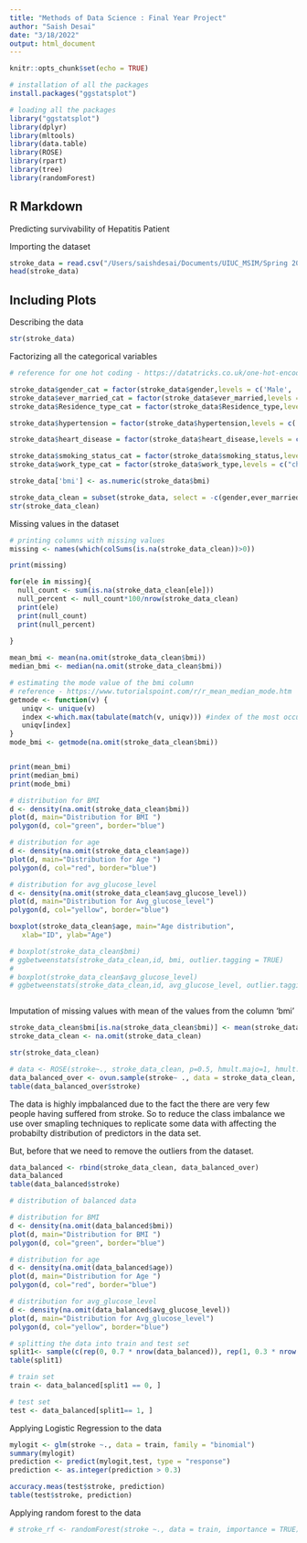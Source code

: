 ```yaml
---
title: "Methods of Data Science : Final Year Project"
author: "Saish Desai"
date: "3/18/2022"
output: html_document
---
```


```r
knitr::opts_chunk$set(echo = TRUE)

# installation of all the packages
install.packages("ggstatsplot")

# loading all the packages
library("ggstatsplot")
library(dplyr)
library(mltools)
library(data.table)
library(ROSE)
library(rpart)
library(tree)
library(randomForest)
```

## R Markdown

Predicting survivability of Hepatitis Patient

Importing the dataset
```r
stroke_data = read.csv("/Users/saishdesai/Documents/UIUC_MSIM/Spring 2022/Methods of DS IS 517/Final_Project/Data/healthcare-dataset-stroke-data.csv")
head(stroke_data)
```

## Including Plots

Describing the data
```r
str(stroke_data)
```

Factorizing all the categorical variables
```r
# reference for one hot coding - https://datatricks.co.uk/one-hot-encoding-in-r-three-simple-methods

stroke_data$gender_cat = factor(stroke_data$gender,levels = c('Male', 'Female'),labels = c(0,1))
stroke_data$ever_married_cat = factor(stroke_data$ever_married,levels = c('No', 'Yes'),labels = c(0,1))
stroke_data$Residence_type_cat = factor(stroke_data$Residence_type,levels = c('Rural', 'Urban'),labels = c(0,1))

stroke_data$hypertension = factor(stroke_data$hypertension,levels = c('0', '1'),labels = c(0,1))

stroke_data$heart_disease = factor(stroke_data$heart_disease,levels = c('0', '1'),labels = c(0,1))

stroke_data$smoking_status_cat = factor(stroke_data$smoking_status,levels = c("formerly smoked", "never smoked", "smokes","Unknown"),labels = c(0,1,2,3))
stroke_data$work_type_cat = factor(stroke_data$work_type,levels = c("children", "Govt_job", "Never_worked", "Private","Self-employed"),labels = c(0,1,2,3,4))

stroke_data['bmi'] <- as.numeric(stroke_data$bmi)
```

```r
stroke_data_clean = subset(stroke_data, select = -c(gender,ever_married,work_type,Residence_type,smoking_status,work_type) )
str(stroke_data_clean)
```

Missing values in the dataset
```r
# printing columns with missing values
missing <- names(which(colSums(is.na(stroke_data_clean))>0))

print(missing)

for(ele in missing){
  null_count <- sum(is.na(stroke_data_clean[ele]))
  null_percent <- null_count*100/nrow(stroke_data_clean)
  print(ele)
  print(null_count)
  print(null_percent)
  
}
```

```r
mean_bmi <- mean(na.omit(stroke_data_clean$bmi))
median_bmi <- median(na.omit(stroke_data_clean$bmi))

# estimating the mode value of the bmi column
# reference - https://www.tutorialspoint.com/r/r_mean_median_mode.htm
getmode <- function(v) {
   uniqv <- unique(v)
   index <-which.max(tabulate(match(v, uniqv))) #index of the most occuring value
   uniqv[index]
}
mode_bmi <- getmode(na.omit(stroke_data_clean$bmi))


print(mean_bmi)
print(median_bmi)
print(mode_bmi)

# distribution for BMI
d <- density(na.omit(stroke_data_clean$bmi))
plot(d, main="Distribution for BMI ")
polygon(d, col="green", border="blue")

# distribution for age
d <- density(na.omit(stroke_data_clean$age))
plot(d, main="Distribution for Age ")
polygon(d, col="red", border="blue")

# distribution for avg_glucose_level
d <- density(na.omit(stroke_data_clean$avg_glucose_level))
plot(d, main="Distribution for Avg_glucose_level")
polygon(d, col="yellow", border="blue")

boxplot(stroke_data_clean$age, main="Age distribution",
   xlab="ID", ylab="Age")

# boxplot(stroke_data_clean$bmi)
# ggbetweenstats(stroke_data_clean,id, bmi, outlier.tagging = TRUE)
# 
# boxplot(stroke_data_clean$avg_glucose_level)
# ggbetweenstats(stroke_data_clean,id, avg_glucose_level, outlier.tagging = TRUE)



```

Imputation of missing values with mean of the values from the column 'bmi'
```r
stroke_data_clean$bmi[is.na(stroke_data_clean$bmi)] <- mean(stroke_data_clean$bmi, na.rm = TRUE)
stroke_data_clean <- na.omit(stroke_data_clean)
```

```r
str(stroke_data_clean)
```

```r
# data <- ROSE(stroke~., stroke_data_clean, p=0.5, hmult.majo=1, hmult.mino=1)$data
data_balanced_over <- ovun.sample(stroke~ ., data = stroke_data_clean, p=0.5, method = "over")$data
table(data_balanced_over$stroke)
```

The data is highly impbalanced due to the fact the there are very few people having suffered from stroke. So to reduce the class imbalance we use over smapling techniques to replicate some data with affecting the probabilty distribution of predictors in the data set. 

But, before that we need to remove the outliers from the dataset.



```r
data_balanced <- rbind(stroke_data_clean, data_balanced_over)
data_balanced
table(data_balanced$stroke)
```

```r
# distribution of balanced data

# distribution for BMI
d <- density(na.omit(data_balanced$bmi))
plot(d, main="Distribution for BMI ")
polygon(d, col="green", border="blue")

# distribution for age
d <- density(na.omit(data_balanced$age))
plot(d, main="Distribution for Age ")
polygon(d, col="red", border="blue")

# distribution for avg_glucose_level
d <- density(na.omit(data_balanced$avg_glucose_level))
plot(d, main="Distribution for Avg_glucose_level")
polygon(d, col="yellow", border="blue")
```

```r
# splitting the data into train and test set
split1<- sample(c(rep(0, 0.7 * nrow(data_balanced)), rep(1, 0.3 * nrow(data_balanced))))
table(split1)

# train set
train <- data_balanced[split1 == 0, ]

# test set
test <- data_balanced[split1== 1, ]
```

Applying Logistic Regression to the data
```r
mylogit <- glm(stroke ~., data = train, family = "binomial")
summary(mylogit)
prediction <- predict(mylogit,test, type = "response")
prediction <- as.integer(prediction > 0.3)
```

```r
accuracy.meas(test$stroke, prediction)
table(test$stroke, prediction)
```
Applying random forest to the data
```r
# stroke_rf <- randomForest(stroke ~., data = train, importance = TRUE)
```
